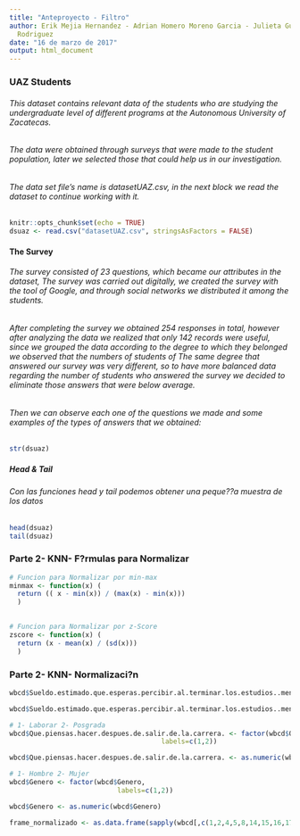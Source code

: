 ```yaml
---
title: "Anteproyecto - Filtro"
author: Erik Mejia Hernandez - Adrian Homero Moreno Garcia - Julieta Guadalupe Ruiz
  Rodriguez
date: "16 de marzo de 2017"
output: html_document
---
```



### UAZ Students

###### This dataset contains relevant data of the students who are studying the undergraduate level of different programs at the Autonomous University of Zacatecas.
###### The data were obtained through surveys that were made to the student population, later we selected those that could help us in our investigation.
###### The data set file's name is datasetUAZ.csv, in the next block we read the dataset to continue working with it.

```r
knitr::opts_chunk$set(echo = TRUE)
dsuaz <- read.csv("datasetUAZ.csv", stringsAsFactors = FALSE)
```


#### The Survey
###### The survey consisted of 23 questions, which became our attributes in the dataset, The survey was carried out digitally, we created the survey with the tool of Google, and through social networks we distributed it among the students.
###### After completing the survey we obtained 254 responses in total, however after analyzing the data we realized that only 142 records were useful, since we grouped the data according to the degree to which they belonged we observed that the numbers of students of The same degree that answered our survey was very different, so to have more balanced data regarding the number of students who answered the survey we decided to eliminate those answers that were below average.
###### Then we can observe each one of the questions we made and some examples of the types of answers that we obtained:
```r
str(dsuaz)
```

##### Head & Tail
###### Con las funciones head y tail podemos obtener una peque??a muestra de los datos 
```r
head(dsuaz)
tail(dsuaz)
```

### Parte 2- KNN- F?rmulas para Normalizar
```r
# Funcion para Normalizar por min-max
minmax <- function(x) (
  return (( x - min(x)) / (max(x) - min(x)))
  ) 
  

# Funcion para Normalizar por z-Score
zscore <- function(x) (
  return (x - mean(x) / (sd(x)))
  )
```

### Parte 2- KNN- Normalizaci?n
```r
wbcd$Sueldo.estimado.que.esperas.percibir.al.terminar.los.estudios..mensual. <- factor(wbcd$Sueldo.estimado.que.esperas.percibir.al.terminar.los.estudios..mensual.,levels=c("6 - 10 mil","10 - 15 mil","15 - 20 mil", "mas de 20 mil"), labels=c(1,2,3,4))

wbcd$Sueldo.estimado.que.esperas.percibir.al.terminar.los.estudios..mensual. <- as.numeric(wbcd$Sueldo.estimado.que.esperas.percibir.al.terminar.los.estudios..mensual.);

# 1- Laborar 2- Posgrada
wbcd$Que.piensas.hacer.despues.de.salir.de.la.carrera. <- factor(wbcd$Que.piensas.hacer.despues.de.salir.de.la.carrera.,
                                      labels=c(1,2))

wbcd$Que.piensas.hacer.despues.de.salir.de.la.carrera. <- as.numeric(wbcd$Que.piensas.hacer.despues.de.salir.de.la.carrera.)

# 1- Hombre 2- Mujer
wbcd$Genero <- factor(wbcd$Genero,
                           labels=c(1,2))

wbcd$Genero <- as.numeric(wbcd$Genero)

frame_normalizado <- as.data.frame(sapply(wbcd[,c(1,2,4,5,8,14,15,16,17,19,23)], minmax))
```
